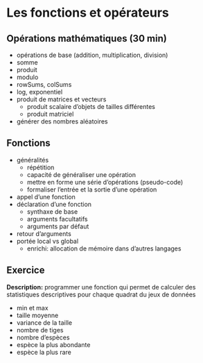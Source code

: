 # Les fonctions et opérateurs

## Opérations mathématiques (30 min)

- opérations de base (addition, multiplication, division)
- somme
- produit
- modulo
- rowSums, colSums
- log, exponentiel
- produit de matrices et vecteurs
	- produit scalaire d'objets de tailles différentes
	- produit matriciel
- générer des nombres aléatoires

## Fonctions

- généralités
	- répétition
	- capacité de généraliser une opération
	- mettre en forme une série d'opérations (pseudo-code)
	- formaliser l'entrée et la sortie d'une opération
- appel d'une fonction
- déclaration d'une fonction
	- synthaxe de base
	- arguments facultatifs
	- arguments par défaut
- retour d'arguments
- portée local vs global
	- enrichi: allocation de mémoire dans d'autres langages  

## Exercice

**Description:** programmer une fonction qui permet de calculer des statistiques descriptives pour chaque quadrat du jeux de données

- min et max
- taille moyenne
- variance de la taille
- nombre de tiges
- nombre d'espèces
- espèce la plus abondante
- espèce la plus rare
